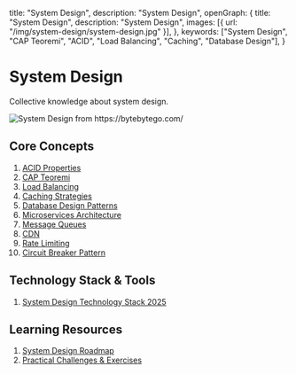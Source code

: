   title: "System Design",
  description: "System Design",
  openGraph: {
    title: "System Design",
    description: "System Design",
    images: [{ url: "/img/system-design/system-design.jpg" }],
  },
  keywords: ["System Design", "CAP Teoremi", "ACID", "Load Balancing", "Caching", "Database Design"],
}

# System Design

Collective knowledge about system design.

<Image src="/img/system-design/system-design.jpg" alt="System Design from https://bytebytego.com/" width={1000} height={1000} />

## Core Concepts

1. [ACID Properties](/2025/system-design/acid-properties)
2. [CAP Teoremi](/2025/system-design/cap-teorem)
3. [Load Balancing](/2025/system-design/load-balancing)
4. [Caching Strategies](/2025/system-design/caching-strategies)
5. [Database Design Patterns](/2025/system-design/database-design-patterns)
6. [Microservices Architecture](/2025/system-design/microservices) 
7. [Message Queues](/2025/system-design/message-queues)
8. [CDN](/2025/system-design/cdn)
9. [Rate Limiting](/2025/system-design/rate-limiting) 
10. [Circuit Breaker Pattern](/2025/system-design/circuit-breaker)

## Technology Stack & Tools

1. [System Design Technology Stack 2025](/2025/system-design/technology-stack-2025)

## Learning Resources

1. [System Design Roadmap](/2025/system-design/roadmap)
2. [Practical Challenges & Exercises](/2025/system-design/challenges)
